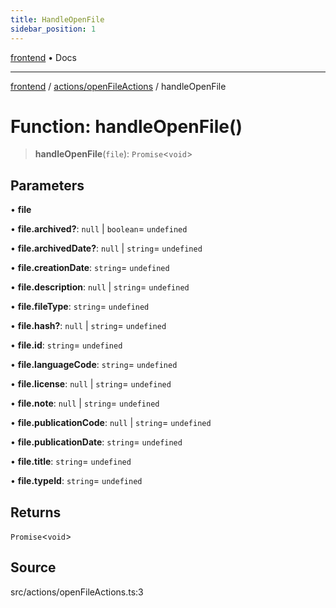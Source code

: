 ```yaml
---
title: HandleOpenFile
sidebar_position: 1
---
```


[frontend](../../..) • Docs

***

[frontend](../../..) / [actions/openFileActions](..) / handleOpenFile

# Function: handleOpenFile()

> **handleOpenFile**(`file`): `Promise`\<`void`\>

## Parameters

• **file**

• **file.archived?**: `null` \| `boolean`= `undefined`

• **file.archivedDate?**: `null` \| `string`= `undefined`

• **file.creationDate**: `string`= `undefined`

• **file.description**: `null` \| `string`= `undefined`

• **file.fileType**: `string`= `undefined`

• **file.hash?**: `null` \| `string`= `undefined`

• **file.id**: `string`= `undefined`

• **file.languageCode**: `string`= `undefined`

• **file.license**: `null` \| `string`= `undefined`

• **file.note**: `null` \| `string`= `undefined`

• **file.publicationCode**: `null` \| `string`= `undefined`

• **file.publicationDate**: `string`= `undefined`

• **file.title**: `string`= `undefined`

• **file.typeId**: `string`= `undefined`

## Returns

`Promise`\<`void`\>

## Source

src/actions/openFileActions.ts:3
